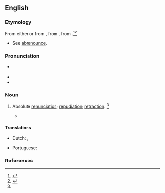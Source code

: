 ==English==

===Etymology===
From either {{der|en|fro|abrenonciation}} or from {{der|en|LL.|abrenuntiatio}}, from {{der|en|LL.|abrenuntiatiō}}, from {{prefix|la|ab|renuntiatiō|t2=to renounce}}.<ref name=SOED>{{R:SOED5|page=8}}</ref><ref name=WI3>{{R:MW3 1976|page=5}}</ref>
* See [[abrenounce]].

===Pronunciation===
* {{a|US}} {{IPA|en|/ˌæb.ɹi.nʌn.siˈeɪ.ʃn̩/}}
* {{audio|en|LL-Q1860 (eng)-Vealhurl-abrenunciation.wav|Audio (UK)}}
* {{rhymes|en|eɪʃən|s=6}}

===Noun===
{{en-noun}}

# {{lb|en|archaic}} Absolute [[renunciation]]; [[repudiation]]; [[retraction]]. {{defdate|First attested in the mid 16<sup>th</sup> century.}}<ref name=SOED/>
#* {{quote-book|en|author=Fuller|passage=an '''abrenunciation''' of that truth which he so long had professed, and still believed|title=The Church History of Britain|year=1842}}

====Translations====
{{trans-top|absolute renunciation; repudiation}}
* Dutch: {{t+|nl|verzaking|m}}, {{t|nl|herroeping|m}}
{{trans-mid}}
* Portuguese: {{t|pt|abrenúncio|m}}
{{trans-bottom}}

===References===
<references/>